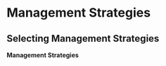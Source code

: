 # Management Strategies  {#management}

<!-- (Tuesday 1-2:30) -->

## Selecting Management Strategies

::: {.slide-deck}
**Management Strategies**

:::
<!-- ::: {.slides} -->
<!-- [Slides](https://docs.google.com/presentation/d/1HTzFsh_OmwjeBFdsXzJP0IOX59ghw02y08RG9-Wbz5k/edit?usp=sharing) -->
<!-- ::: -->
<!-- ::: -->

